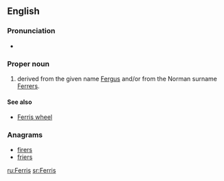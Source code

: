 ==English==

===Pronunciation===
* {{rhymes|ɛrəs|lang=en}}

===Proper noun===
{{en-proper noun}}

# {{surname|from=given names|dot=}} derived from the given name [[Fergus]] and/or from the Norman surname [[Ferrers]].

====See also====
* [[Ferris wheel]]

===Anagrams===
* [[firers#English|firers]]
* [[friers#English|friers]]

[[ru:Ferris]]
[[sr:Ferris]]
